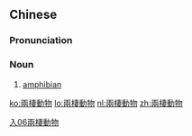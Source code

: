 {{also|两栖动物}}
==Chinese==
{{zh-forms|s=两栖动物|type=22}}

===Pronunciation===
{{zh-pron
|m=liǎngqīdòngwù
|c=loeng5 cai1 dung6 mat6
|cat=n
}}

===Noun===
{{zh-noun}}

# [[amphibian]]

[[Category:zh:Vertebrates|入06兩棲動物]]

[[ko:兩棲動物]]
[[lo:兩棲動物]]
[[nl:兩棲動物]]
[[zh:兩棲動物]]